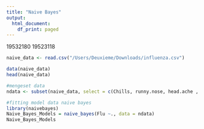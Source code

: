 ---
title: "Naive Bayes"
output:
  html_document:
    df_print: paged
---
19532180
19523118

```{r}
naive_data <- read.csv("/Users/Deuxieme/Downloads/influenza.csv")
```

```{r}
data(naive_data) 
head(naive_data)
```

```{r}
#mengeset data
ndata <- subset(naive_data, select = c(Chills, runny.nose, head.ache , fever, Flu))
```

```{r}
#fitting model data naive bayes
library(naivebayes)
Naive_Bayes_Models = naive_bayes(Flu ~., data = ndata)
Naive_Bayes_Models
```
